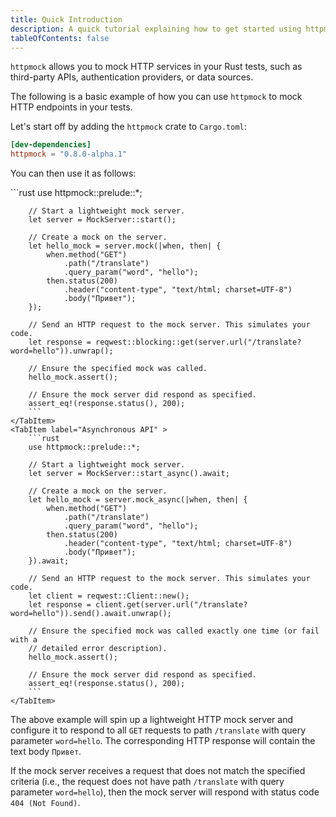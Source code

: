 ```yaml
---
title: Quick Introduction
description: A quick tutorial explaining how to get started using httpmock.
tableOfContents: false
---
```


`httpmock` allows you to mock HTTP services in your Rust tests, such as third-party APIs, authentication providers, or data sources.

The following is a basic example of how you can use `httpmock` to mock HTTP endpoints in your tests.

Let's start off by adding the `httpmock` crate to `Cargo.toml`:

```toml
[dev-dependencies]
httpmock = "0.8.0-alpha.1"
```

You can then use it as follows:


<Tabs>
    <TabItem label="Synchronous API" >
        ```rust
        use httpmock::prelude::*;

        // Start a lightweight mock server.
        let server = MockServer::start();

        // Create a mock on the server.
        let hello_mock = server.mock(|when, then| {
            when.method("GET")
                .path("/translate")
                .query_param("word", "hello");
            then.status(200)
                .header("content-type", "text/html; charset=UTF-8")
                .body("Привет");
        });

        // Send an HTTP request to the mock server. This simulates your code.
        let response = reqwest::blocking::get(server.url("/translate?word=hello")).unwrap();

        // Ensure the specified mock was called.
        hello_mock.assert();

        // Ensure the mock server did respond as specified.
        assert_eq!(response.status(), 200);
        ```
    </TabItem>
    <TabItem label="Asynchronous API" >
        ```rust
        use httpmock::prelude::*;

        // Start a lightweight mock server.
        let server = MockServer::start_async().await;

        // Create a mock on the server.
        let hello_mock = server.mock_async(|when, then| {
            when.method("GET")
                .path("/translate")
                .query_param("word", "hello");
            then.status(200)
                .header("content-type", "text/html; charset=UTF-8")
                .body("Привет");
        }).await;

        // Send an HTTP request to the mock server. This simulates your code.
        let client = reqwest::Client::new();
        let response = client.get(server.url("/translate?word=hello")).send().await.unwrap();

        // Ensure the specified mock was called exactly one time (or fail with a
        // detailed error description).
        hello_mock.assert();

        // Ensure the mock server did respond as specified.
        assert_eq!(response.status(), 200);
        ```
    </TabItem>
</Tabs>



The above example will spin up a lightweight HTTP mock server and configure it to respond to all `GET` requests
to path `/translate` with query parameter `word=hello`. The corresponding HTTP response will contain the text body
`Привет`.

If the mock server receives a request that does not match the specified criteria
(i.e., the request does not have path `/translate` with query parameter `word=hello`),
then the mock server will respond with status code `404 (Not Found)`.
